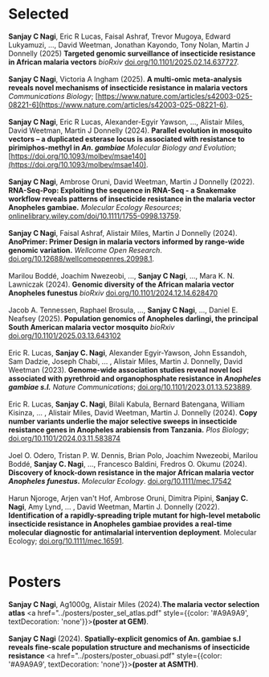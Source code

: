 # **Selected**

**Sanjay C Nagi**, Eric R Lucas, Faisal Ashraf, Trevor Mugoya, Edward Lukyamuzi, ..., David Weetman, Jonathan Kayondo, Tony Nolan, Martin J Donnelly (2025) <strong>Targeted genomic surveillance of insecticide resistance in African malaria vectors</strong> *bioRxiv* [doi.org/10.1101/2025.02.14.637727](https://doi.org/10.1101/2025.02.14.637727).
<br></br>
**Sanjay C Nagi**, Victoria A Ingham (2025). <strong>A multi-omic meta-analysis reveals novel mechanisms of insecticide resistance in malaria vectors</strong> *Communications Biology*;  [https://www.nature.com/articles/s42003-025-08221-6](https://www.nature.com/articles/s42003-025-08221-6).
<br></br>
**Sanjay C Nagi**, Eric R Lucas, Alexander-Egyir Yawson, ..., Alistair Miles, David Weetman, Martin J Donnelly (2024). <strong>Parallel evolution in mosquito vectors – a duplicated esterase locus is associated with resistance to pirimiphos-methyl in *An. gambiae*</strong> *Molecular Biology and Evolution*;  [https://doi.org/10.1093/molbev/msae140](https://doi.org/10.1093/molbev/msae140).
<br></br>
**Sanjay C Nagi**, Ambrose Oruni, David Weetman, Martin J Donnelly (2022). <strong>RNA-Seq-Pop: Exploiting the sequence in RNA-Seq - a Snakemake workflow reveals patterns of insecticide resistance in the malaria vector Anopheles gambiae.</strong> *Molecular Ecology Resources*;  [onlinelibrary.wiley.com/doi/10.1111/1755-0998.13759](https://onlinelibrary.wiley.com/doi/10.1111/1755-0998.13759).
<br></br>
**Sanjay C Nagi**, Faisal Ashraf, Alistair Miles, Martin J Donnelly (2024). <strong>AnoPrimer: Primer Design in malaria vectors informed by range-wide genomic variation.</strong> *Wellcome Open Research*.  [doi.org/10.12688/wellcomeopenres.20998.1](https://doi.org/10.12688/wellcomeopenres.20998.1).
<br></br>
Marilou Boddé, Joachim Nwezeobi, ..., **Sanjay C Nagi**, ..., Mara K. N. Lawniczak (2024). <strong>Genomic diversity of the African malaria vector Anopheles funestus</strong> *bioRxiv* [doi.org/10.1101/2024.12.14.628470](doi.org/10.1101/2024.12.14.628470)
<br></br>
Jacob A. Tennessen, Raphael Brosula, ..., **Sanjay C Nagi**, ..., Daniel E. Neafsey (2025). <strong>Population genomics of Anopheles darlingi, the principal South American malaria vector mosquito</strong> *bioRxiv* [doi.org/10.1101/2025.03.13.643102](doi.org/10.1101/2025.03.13.643102)
<br></br>
Eric R. Lucas, **Sanjay C. Nagi**, Alexander Egyir-Yawson, John Essandoh, Sam Dadzie, Joseph Chabi, ... , Alistair Miles, Martin J. Donnelly, David Weetman (2023). <strong>Genome-wide association studies reveal novel loci associated with pyrethroid and organophosphate resistance in *Anopheles gambiae s.l.*</strong> *Nature Communications*;  [doi.org/10.1101/2023.01.13.523889](https://doi.org/10.1101/2023.01.13.523889).
<br></br>
Eric R. Lucas, **Sanjay C. Nagi**, Bilali Kabula, Bernard Batengana, William Kisinza, ... , Alistair Miles, David Weetman, Martin J. Donnelly (2024). <strong>Copy number variants underlie the major selective sweeps in insecticide resistance genes in Anopheles arabiensis from Tanzania.</strong> *Plos Biology*; [doi.org/10.1101/2024.03.11.583874](https://doi.org/10.1101/2024.03.11.583874)
<br></br>
Joel O. Odero, Tristan P. W. Dennis, Brian Polo, Joachim Nwezeobi, Marilou Boddé, **Sanjay C. Nagi**, ..., Francesco Baldini, Fredros O. Okumu (2024). <strong>Discovery of knock-down resistance in the major African malaria vector *Anopheles funestus*.</strong> *Molecular Ecology*. [doi.org/10.1111/mec.17542](https://doi.org/10.1111/mec.17542)
<br></br>
Harun Njoroge, Arjen van't Hof, Ambrose Oruni, Dimitra Pipini, **Sanjay C. Nagi**, Amy Lynd, ... , David Weetman, Martin J. Donnelly (2022). <strong>Identification of a rapidly-spreading triple mutant for high-level metabolic insecticide resistance in Anopheles gambiae provides a real-time molecular diagnostic for antimalarial intervention deployment</strong>. Molecular Ecology;  [doi.org/10.1111/mec.16591](https://doi.org/10.1111/mec.16591).
<br></br>

# **Posters**
**Sanjay C Nagi**, Ag1000g, Alistair Miles (2024).**The malaria vector selection atlas** <a href="../posters/poster_sel_atlas.pdf" style={{color: '#A9A9A9', textDecoration: 'none'}}>**(poster at GEM)**</a>.
<br></br>
**Sanjay C Nagi** (2024). **Spatially-explicit genomics of An. gambiae s.l reveals fine-scale population structure and mechanisms of insecticide resistance** <a href="../posters/poster_obuasi.pdf" style={{color: '#A9A9A9', textDecoration: 'none'}}>**(poster at ASMTH)**</a>.
<br></br>
